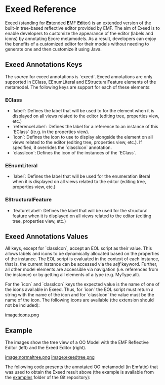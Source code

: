 =Exeed Reference=
 
Exeed (standing for '''Ex'''tended '''E'''MF '''Ed'''itor) is an extended version of the built-in tree-based reflective editor provided by EMF. The aim of Exeed is to enable developers to customize the appearance of the editor (labels and icons) by annotating Ecore metamodels. As a result, developers can enjoy the benefits of a customized editor for their models without needing to generate one and then customize it using Java.

==Exeed Annotations Keys==
The ''source'' for exeed annotations is `exeed`. Exeed annotations are only supported in EClass, EEnumLiteral and EStructuralFeature elements of the metamodel. The following keys are support for each of these elements:

===EClass===
* `label`: Defines the label that will be used to for the element when it is displayed on all views related to the editor (editing tree, properties view, etc.)
* `referenceLabel`: Defines the label for a reference to an instance of this `EClass` ((e.g. in the properties view).
* `icon`: Defines the icon to use to display alongside the element on all views related to the editor (editing tree, properties view, etc.). If specified, it overrides the `classIcon` annotation.
* `classIcon`: Defines the icon of the instances of the `EClass`.
===EEnumLiteral===
* `label`: Defines the label that will be used for the enumeration literal when it is displayed on all views related to the editor (editing tree, properties view, etc.)
===EStructuralFeature===
* `featureLabel`: Defines the label that will be used for the structural feature when it is displayed on all views related to the editor (editing tree, properties view, etc.)

==Exeed Annotations Values==
All keys, except for `classIcon`, accept an EOL script as their value. This allows labels and icons to be dynamically allocated based on the properties of the instance. The EOL script is evaluated in the context of each instance, that is, the current instance can be accessed via the ''self'' keyword. Further, all other model elements are accessible via navigation (i.e. references from the instance) or by getting all elements of a type (e.g. MyType.all). 

For the `icon` and `classIcon` keys the expected value is the name of one of the icons available in Exeed. Thus, for `icon` the EOL script must return a string with the name of the icon and for `classIcon` the value must be the name of the icon. The following icons are available (the extension should not be included):

[[image:icons.png]]

==Example==
The images show the tree view of a OO Model with the EMF Reflective Editor (left) and the Exeed Editor (right).

[[image:normaltree.png]]    [[image:exeedtree.png]]

The following code presents the annotated OO metamodel (in Emfatic) that was used to obtain the Exeed result above (the example is available from the [[https://git.eclipse.org/c/epsilon/org.eclipse.epsilon.git/plain/examples/org.eclipse.epsilon.examples.exeedoo|examples]] folder of the Git repository):

{{{emf
@namespace(uri="OO", prefix="")
package OO;

@exeed(classIcon="model")
class Model extends Package {
}

@exeed(referenceLabel="
var str : String;
str = self.closure(pe:PackageableElement|pe.package).collect(p|p.name).invert().concat('.');
if (self.package.isDefined()){
	str = str + '.';
}
str = str + self.name;
return str;
")
abstract class PackageableElement extends NamedElement {
   ref Package#contents ~package;
}

abstract class AnnotatedElement {
  val Annotation[*] annotations;
}

@exeed(label="return self.key + ' -> ' + self.value;", classIcon="annotation")
class Annotation {
  attr String key;
  attr String value;
}

@exeed(label="return self.name;")
abstract class NamedElement extends AnnotatedElement {
  attr String name;
}

@exeed(classIcon="package", label="return self.name;")
class Package extends PackageableElement {
  val PackageableElement[*]#~package contents;
  ref Package[*] uses;
}

abstract class Classifier extends PackageableElement { }

class ExternalClass extends Class { }

@exeed(classIcon="class", label="
var label : String;
label = self.name;
if (self.extends.isDefined()){
	label = label + ' extends ' + self.extends.name;
}
return label;
")
class Class extends Classifier {
  ref Class#extendedBy ~extends;
  ref Class[*]#~extends extendedBy;
  val Feature[*]#owner features;
  attr Boolean isAbstract;
}

@exeed(classIcon="datatype")
class Datatype extends Classifier {
}

abstract class Feature extends NamedElement {
  ref Class#features owner;
  ref Classifier type;
  attr VisibilityEnum visibility;
}

@exeed(label="
var label : String;
label = self.name;
if (self.type.isDefined()){
	if (self.isMany) {
		label = label + ' [*]';
	}
	label = label + '  : ' + self.type.name;
}
return label;", 
icon="
if (self.visibility = VisibilityEnum#private) {
	return 'private';
}
else {
	return 'public';
}
")
abstract class StructuralFeature extends Feature {
    attr Boolean isMany;
}

@exeed(label="
var label : String;
label = self.name + ' (';
for (p in self.parameters) {
	label = label + p.name;
	if (p.type.isDefined()) {
		label = label + ' : ' + p.type.name;
	}
	if (hasMore) {
		label = label + ', ';
	}
}
label = label + ')';
if (self.type.isDefined()) {
	label = label + ' : ' + self.type.name;
}
return label;
", classIcon="operation")
class Operation extends Feature {
   val Parameter[*]#owner parameters;
}

@exeed(label="
var label : String;
label = self.name;
if (self.type.isDefined()){
	label = label + ' : ' + self.type.name;
}
return label;
", classIcon="parameter")
class Parameter extends NamedElement {
  ref Classifier type;
  ref Operation#parameters owner;
}

class Reference extends StructuralFeature { }

class Attribute extends StructuralFeature { }

enum VisibilityEnum {
  public = 1;
  private = 2;
}

}}}

